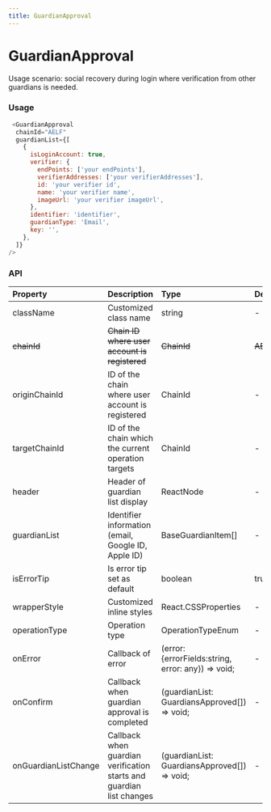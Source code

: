 ```yaml
---
title: GuardianApproval
---
```


# GuardianApproval

Usage scenario: social recovery during login where verification from other guardians is needed.

### Usage

```javascript
 <GuardianApproval
  chainId="AELF"
  guardianList={[
    {
      isLoginAccount: true,
      verifier: {
        endPoints: ['your endPoints'],
        verifierAddresses: ['your verifierAddresses'],
        id: 'your verifier id',
        name: 'your verifier name',
        imageUrl: 'your verifier imageUrl',
      },
      identifier: 'identifier',
      guardianType: 'Email',
      key: '',
    },
  ]}
/>
```

### API

| Property             | Description                                                          | Type                                               | Default       | Version |
| :------------------- | :------------------------------------------------------------------- | :------------------------------------------------- | :------------ | :------ |
| className            | Customized class name                                                | string                                             | -             |         |
| ~~chainId~~          | ~~Chain ID where user account is registered~~                        | ~~ChainId~~                                        | ~~AELF~~      | V1.5.1  |
| originChainId        | ID of the chain where user account is registered                     | ChainId                                            | -             | V1.5.1  |
| targetChainId        | ID of the chain which the current operation targets                  | ChainId                                            | -             | V1.5.1  |
| header               | Header of guardian list display                                      | ReactNode                                          | -             |         |
| guardianList         | Identifier information (email, Google ID, Apple ID)           | BaseGuardianItem[]                                 | -             |         |
| isErrorTip           | Is error tip set as default                                          | boolean                                            | true          |         |
| wrapperStyle         | Customized inline styles                                             | React.CSSProperties                                | -             |         |
| operationType        | Operation type                                                       | OperationTypeEnum                                  | -             |         |
| onError              | Callback of error                                                    | (error: {errorFields:string, error: any}) => void; | -             |         |
| onConfirm            | Callback when guardian approval is completed                         | (guardianList: GuardiansApproved[]) => void;       | -             |         |
| onGuardianListChange | Callback when guardian verification starts and guardian list changes | (guardianList: GuardiansApproved[]) => void;       | -             |         |